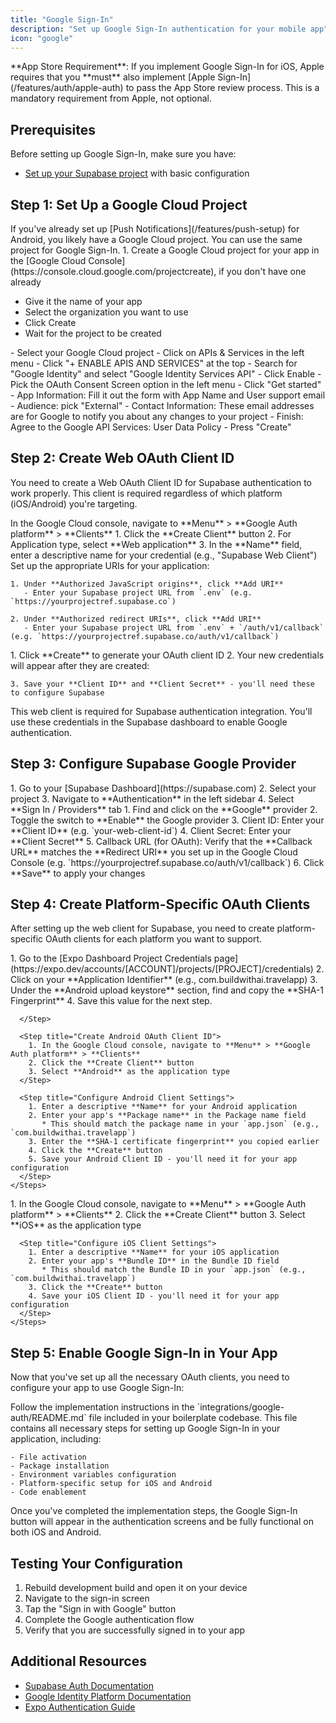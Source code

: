 ```yaml
---
title: "Google Sign-In"
description: "Set up Google Sign-In authentication for your mobile app"
icon: "google"
---
```


<Warning>
  **App Store Requirement**: If you implement Google Sign-In for iOS, Apple requires that you **must** also implement [Apple Sign-In](/features/auth/apple-auth) to pass the App Store review process. This is a mandatory requirement from Apple, not optional.
</Warning>

## Prerequisites

Before setting up Google Sign-In, make sure you have:

- [Set up your Supabase project](/quickstart/supabase-setup) with basic configuration

## Step 1: Set Up a Google Cloud Project

<Info>
If you've already set up [Push Notifications](/features/push-setup) for Android, you likely have a Google Cloud project. You can use the same project for Google Sign-In.
</Info>

<Accordion title="Create a new Google Cloud Project">
1. Create a Google Cloud project for your app in the [Google Cloud Console](https://console.cloud.google.com/projectcreate), if you don't have one already

- Give it the name of your app
- Select the organization you want to use
- Click Create
- Wait for the project to be created 
</Accordion>

<Steps>
  <Step title="Enable the Google Sign-In API">
  - Select your Google Cloud project
  - Click on APIs & Services in the left menu
  - Click "+ ENABLE APIS AND SERVICES" at the top
  - Search for "Google Identity" and select "Google Identity Services API"
  - Click Enable
  </Step>

  <Step title="Configure the consent screen">
  - Pick the OAuth Consent Screen option in the left menu
  - Click "Get started"
  </Step>
  
  <Step title="Complete the consent screen configuration">
  - App Information: Fill it out the form with App Name and User support email
  - Audience: pick "External"
  - Contact Information: These email addresses are for Google to notify you about any changes to your project
  - Finish: Agree to the Google API Services: User Data Policy
  - Press "Create"
  </Step>
</Steps>

## Step 2: Create Web OAuth Client ID

You need to create a Web OAuth Client ID for Supabase authentication to work properly. This client is required regardless of which platform (iOS/Android) you're targeting.

<Steps>
  <Step title="Access the Google Cloud Console">
    In the Google Cloud console, navigate to **Menu** > **Google Auth platform** > **Clients**
  </Step>

  <Step title="Create OAuth Client">
    1. Click the **Create Client** button
    2. For Application type, select **Web application**
    3. In the **Name** field, enter a descriptive name for your credential (e.g., "Supabase Web Client")
  </Step>

  <Step title="Configure Authorized URIs">
    Set up the appropriate URIs for your application:

    1. Under **Authorized JavaScript origins**, click **Add URI**
       - Enter your Supabase project URL from `.env` (e.g. `https://yourprojectref.supabase.co`)

    2. Under **Authorized redirect URIs**, click **Add URI**
       - Enter your Supabase project URL from `.env` + `/auth/v1/callback` (e.g. `https://yourprojectref.supabase.co/auth/v1/callback`)
  </Step>

  <Step title="Generate and Save Credentials">
    1. Click **Create** to generate your OAuth client ID
    2. Your new credentials will appear after they are created: 
       
    3. Save your **Client ID** and **Client Secret** - you'll need these to configure Supabase
  </Step>
</Steps>

<Tip>
  This web client is required for Supabase authentication integration. You'll use these credentials in the Supabase dashboard to enable Google authentication.
</Tip>

## Step 3: Configure Supabase Google Provider

<Steps>
  <Step title="Access Supabase Authentication Settings">
    1. Go to your [Supabase Dashboard](https://supabase.com)
    2. Select your project
    3. Navigate to **Authentication** in the left sidebar
    4. Select **Sign In / Providers** tab
  </Step>

  <Step title="Configure Google Provider">
    1. Find and click on the **Google** provider
    2. Toggle the switch to **Enable** the Google provider
    3. Client ID: Enter your **Client ID** (e.g. `your-web-client-id`)
    4. Client Secret: Enter your **Client Secret**
    5. Callback URL (for OAuth): Verify that the **Callback URL** matches the **Redirect URI** you set up in the Google Cloud Console
       (e.g. `https://yourprojectref.supabase.co/auth/v1/callback`)
    6. Click **Save** to apply your changes
  </Step>
</Steps>

## Step 4: Create Platform-Specific OAuth Clients

After setting up the web client for Supabase, you need to create platform-specific OAuth clients for each platform you want to support.

<Tabs>
  <Tab title="Android">
    <Steps>
      <Step title="Get SHA-1 Certificate Fingerprint from Expo Dashboard">
        1. Go to the [Expo Dashboard Project Credentials page](https://expo.dev/accounts/[ACCOUNT]/projects/[PROJECT]/credentials)
        2. Click on your **Application Identifier** (e.g., com.buildwithai.travelapp)
        3. Under the **Android upload keystore** section, find and copy the **SHA-1 Fingerprint**
        4. Save this value for the next step.

      </Step>

      <Step title="Create Android OAuth Client ID">
        1. In the Google Cloud console, navigate to **Menu** > **Google Auth platform** > **Clients**
        2. Click the **Create Client** button
        3. Select **Android** as the application type
      </Step>

      <Step title="Configure Android Client Settings">
        1. Enter a descriptive **Name** for your Android application
        2. Enter your app's **Package name** in the Package name field
           * This should match the package name in your `app.json` (e.g., `com.buildwithai.travelapp`)
        3. Enter the **SHA-1 certificate fingerprint** you copied earlier
        4. Click the **Create** button
        5. Save your Android Client ID - you'll need it for your app configuration
      </Step>
    </Steps>
  </Tab>
  
  <Tab title="iOS">
    <Steps>
      <Step title="Create iOS OAuth Client ID">
        1. In the Google Cloud console, navigate to **Menu** > **Google Auth platform** > **Clients**
        2. Click the **Create Client** button
        3. Select **iOS** as the application type
      </Step>

      <Step title="Configure iOS Client Settings">
        1. Enter a descriptive **Name** for your iOS application
        2. Enter your app's **Bundle ID** in the Bundle ID field
           * This should match the Bundle ID in your `app.json` (e.g., `com.buildwithai.travelapp`)
        3. Click the **Create** button
        4. Save your iOS Client ID - you'll need it for your app configuration
      </Step>
    </Steps>
  </Tab>
</Tabs>

## Step 5: Enable Google Sign-In in Your App

Now that you've set up all the necessary OAuth clients, you need to configure your app to use Google Sign-In:

<Steps>
  <Step title="Implementation">
    Follow the implementation instructions in the `integrations/google-auth/README.md` file included in your boilerplate codebase. This file contains all necessary steps for setting up Google Sign-In in your application, including:
    
    - File activation
    - Package installation
    - Environment variables configuration
    - Platform-specific setup for iOS and Android
    - Code enablement
  </Step>
</Steps>

Once you've completed the implementation steps, the Google Sign-In button will appear in the authentication screens and be fully functional on both iOS and Android.

## Testing Your Configuration

1. Rebuild development build and open it on your device
2. Navigate to the sign-in screen
3. Tap the "Sign in with Google" button
4. Complete the Google authentication flow
5. Verify that you are successfully signed in to your app

## Additional Resources

- [Supabase Auth Documentation](https://supabase.com/docs/guides/auth/social-login/auth-google)
- [Google Identity Platform Documentation](https://developers.google.com/identity)
- [Expo Authentication Guide](https://docs.expo.dev/guides/authentication/)
